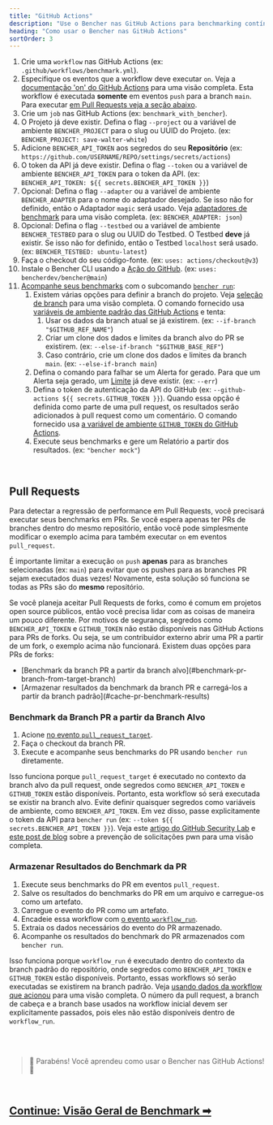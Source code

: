 ```yaml
---
title: "GitHub Actions"
description: "Use o Bencher nas GitHub Actions para benchmarking contínuo em pull requests"
heading: "Como usar o Bencher nas GitHub Actions"
sortOrder: 3
---
```



<GitHubActions1 />

1. Crie uma `workflow` nas GitHub Actions (ex: `.github/workflows/benchmark.yml`).
2. Especifique os eventos que a workflow deve executar `on`. Veja a [documentação 'on' do GitHub Actions](https://docs.github.com/pt/actions/using-workflows/workflow-syntax-for-github-actions#on) para uma visão completa. Esta workflow é executada **somente** em eventos `push` para a branch `main`. Para executar [em Pull Requests veja a seção abaixo](#pull-requests).
3. Crie um `job` nas GitHub Actions (ex: `benchmark_with_bencher`).
4. O Projeto já deve existir. Defina o flag `--project` ou a variável de ambiente `BENCHER_PROJECT` para o slug ou UUID do Projeto. (ex: `BENCHER_PROJECT: save-walter-white`)
5. Adicione `BENCHER_API_TOKEN` aos segredos do seu **Repositório** (ex: `https://github.com/USERNAME/REPO/settings/secrets/actions`)
6. O token da API já deve existir. Defina o flag `--token` ou a variável de ambiente `BENCHER_API_TOKEN` para o token da API. (ex: `BENCHER_API_TOKEN: ${{ secrets.BENCHER_API_TOKEN }}`)
7. Opcional: Defina o flag `--adapter` ou a variável de ambiente `BENCHER_ADAPTER` para o nome do adaptador desejado. Se isso não for definido, então o Adaptador `magic` será usado. Veja [adaptadores de benchmark](/docs/pt/explanation/adapters) para uma visão completa. (ex: `BENCHER_ADAPTER: json`)
8. Opcional: Defina o flag `--testbed` ou a variável de ambiente `BENCHER_TESTBED` para o slug ou UUID do Testbed. O Testbed **deve** já existir. Se isso não for definido, então o Testbed `localhost` será usado. (ex: `BENCHER_TESTBED: ubuntu-latest`)
9. Faça o checkout do seu código-fonte. (ex: `uses: actions/checkout@v3`)
10. Instale o Bencher CLI usando a [Ação do GitHub](https://github.com/marketplace/actions/bencher-cli). (ex: `uses: bencherdev/bencher@main`)
11. [Acompanhe seus benchmarks](/docs/pt/how-to/track-benchmarks) com o subcomando <code><a href="/docs/pt/explanation/bencher-run">bencher run</a></code>:
    1. Existem várias opções para definir a branch do projeto. Veja [seleção de branch](/docs/pt/how-to/branch-selection) para uma visão completa. O comando fornecido usa [variáveis de ambiente padrão das GitHub Actions](https://docs.github.com/pt/actions/learn-github-actions/variables#default-environment-variables) e tenta:
        1. Usar os dados da branch atual se já existirem. (ex: `--if-branch "$GITHUB_REF_NAME"`)
        2. Criar um clone dos dados e limites da branch alvo do PR se existirem. (ex: `--else-if-branch "$GITHUB_BASE_REF"`)
        3. Caso contrário, crie um clone dos dados e limites da branch `main`. (ex: `--else-if-branch main`)
    2. Defina o comando para falhar se um Alerta for gerado. Para que um Alerta seja gerado, um [Limite](/docs/pt/explanation/thresholds) já deve existir. (ex: `--err`)
    3. Defina o token de autenticação da API do GitHub (ex: `--github-actions ${{ secrets.GITHUB_TOKEN }}`). Quando essa opção é definida como parte de uma pull request, os resultados serão adicionados à pull request como um comentário. O comando fornecido usa [a variável de ambiente `GITHUB_TOKEN` do GitHub Actions](https://docs.github.com/pt/actions/security-guides/automatic-token-authentication).
    4. Execute seus benchmarks e gere um Relatório a partir dos resultados. (ex: `"bencher mock"`)

<br/>

## Pull Requests

Para detectar a regressão de performance em Pull Requests, você precisará executar seus benchmarks em PRs.
Se você espera apenas ter PRs de branches dentro do mesmo repositório, então você pode simplesmente modificar o exemplo acima para também executar `on` em eventos `pull_request`.

<GitHubActions2 />

É importante limitar a execução `on` `push` **apenas** para as branches selecionadas (ex: `main`)
para evitar que os pushes para as branches PR sejam executados duas vezes!
Novamente, esta solução só funciona se todas as PRs são do **mesmo** repositório.

Se você planeja aceitar Pull Requests de forks, como é comum em projetos open source públicos,
então você precisa lidar com as coisas de maneira um pouco diferente. 
Por motivos de segurança, segredos como `BENCHER_API_TOKEN` e `GITHUB_TOKEN` não estão disponíveis nas GitHub Actions para PRs de forks. 
Ou seja, se um contribuidor externo abrir uma PR a partir de um fork, o exemplo acima não funcionará. 
Existem duas opções para PRs de forks:

<ul>
  <li>[Benchmark da branch PR a partir da branch alvo](#benchmark-pr-branch-from-target-branch)</li>
  <li>[Armazenar resultados da benchmark da branch PR e carregá-los a partir da branch padrão](#cache-pr-benchmark-results)</li>
</ul>

### Benchmark da Branch PR a partir da Branch Alvo

1. Acione [no evento `pull_request_target`](https://docs.github.com/pt/actions/using-workflows/events-that-trigger-workflows#pull_request_target).
2. Faça o checkout da branch PR.
3. Execute e acompanhe seus benchmarks do PR usando `bencher run` diretamente.

Isso funciona porque `pull_request_target` é executado no contexto da branch alvo da pull request,
onde segredos como `BENCHER_API_TOKEN` e `GITHUB_TOKEN` estão disponíveis.
Portanto, esta workflow só será executada se existir na branch alvo.
Evite definir quaisquer segredos como variáveis de ambiente, como `BENCHER_API_TOKEN`.
Em vez disso, passe explicitamente o token da API para `bencher run` (ex: `--token ${{ secrets.BENCHER_API_TOKEN }}`).
Veja este [artigo do GitHub Security Lab](https://securitylab.github.com/research/github-actions-preventing-pwn-requests/)
e [este post de blog](https://nathandavison.com/blog/github-actions-and-the-threat-of-malicious-pull-requests)
sobre a prevenção de solicitações pwn para uma visão completa.

<GitHubActions3 />

### Armazenar Resultados do Benchmark da PR

1. Execute seus benchmarks do PR em eventos `pull_request`.
1. Salve os resultados do benchmarks do PR em um arquivo e carregue-os como um artefato.
1. Carregue o evento do PR como um artefato.
1. Encadeie essa workflow com [o evento `workflow_run`](https://docs.github.com/pt/actions/using-workflows/events-that-trigger-workflows#workflow_run).
1. Extraia os dados necessários do evento do PR armazenado.
1. Acompanhe os resultados do benchmark do PR armazenados com `bencher run`.

Isso funciona porque `workflow_run` é executado dentro do contexto da branch padrão do repositório,
onde segredos como `BENCHER_API_TOKEN` e `GITHUB_TOKEN` estão disponíveis.
Portanto, essas workflows só serão executadas se existirem na branch padrão.
Veja [usando dados da workflow que acionou](https://docs.github.com/pt/actions/using-workflows/events-that-trigger-workflows#using-data-from-the-triggering-workflow) para uma visão completa. 
O número da pull request, a branch de cabeça e a branch base usados na workflow inicial devem ser explicitamente passados, pois eles não estão disponíveis dentro de `workflow_run`.

<GitHubActions4 />

<br/>
<br/>

> 🐰 Parabéns! Você aprendeu como usar o Bencher nas GitHub Actions! 🎉

<br/>

<h2><a href="/docs/pt/explanation/benchmarking">Continue: Visão Geral de Benchmark ➡</a></h2>